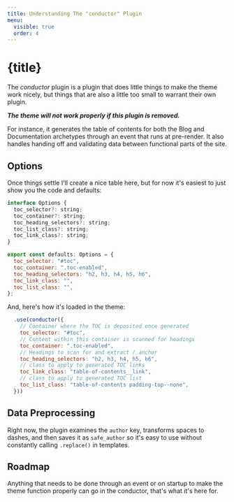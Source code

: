 ```yaml
---
title: Understanding The "conductor" Plugin
menu:
  visible: true
  order: 4
---
```


# {title}

The _conductor_ plugin is a plugin that does little things to make 
the theme work nicely, but things that are also a little too small
to warrant their own plugin.

***The theme will not work properly if this plugin is removed.***

For instance, it generates the table of contents for both the Blog
and Documentation archetypes through an event that runs at pre-render.
It also handles handing off and validating data between functional 
parts of the site.

## Options

Once things settle I'll create a nice table here, but for now it's
easiest to just show you the code and defaults:

```js
interface Options {
  toc_selector?: string;
  toc_container?: string;
  toc_heading_selectors?: string;
  toc_list_class?: string;
  toc_link_class?: string;
}

export const defaults: Options = {
  toc_selector: "#toc",
  toc_container: ".toc-enabled",
  toc_heading_selectors: "h2, h3, h4, h5, h6",
  toc_link_class: "",
  toc_list_class: "",
};
```

And, here's how it's loaded in the theme:

```js
  .use(conductor({
    // Container where the TOC is deposited once generated
    toc_selector: "#toc",
    // Content within this container is scanned for headings
    toc_container: ".toc-enabled",
    // Headings to scan for and extract / anchor 
    toc_heading_selectors: "h2, h3, h4, h5, h6",
    // class to apply to generated TOC links
    toc_link_class: "table-of-contents__link",
    // class to apply to generated TOC list
    toc_list_class: "table-of-contents padding-top--none",
  }))
```
## Data Preprocessing

Right now, the plugin examines the `author` key, transforms spaces to dashes, 
and then saves it as `safe_author` so it's easy to use without constantly 
calling `.replace()` in templates.

## Roadmap

Anything that needs to be done through an event or on startup to make the theme
function properly can go in the conductor, that's what it's here for. 